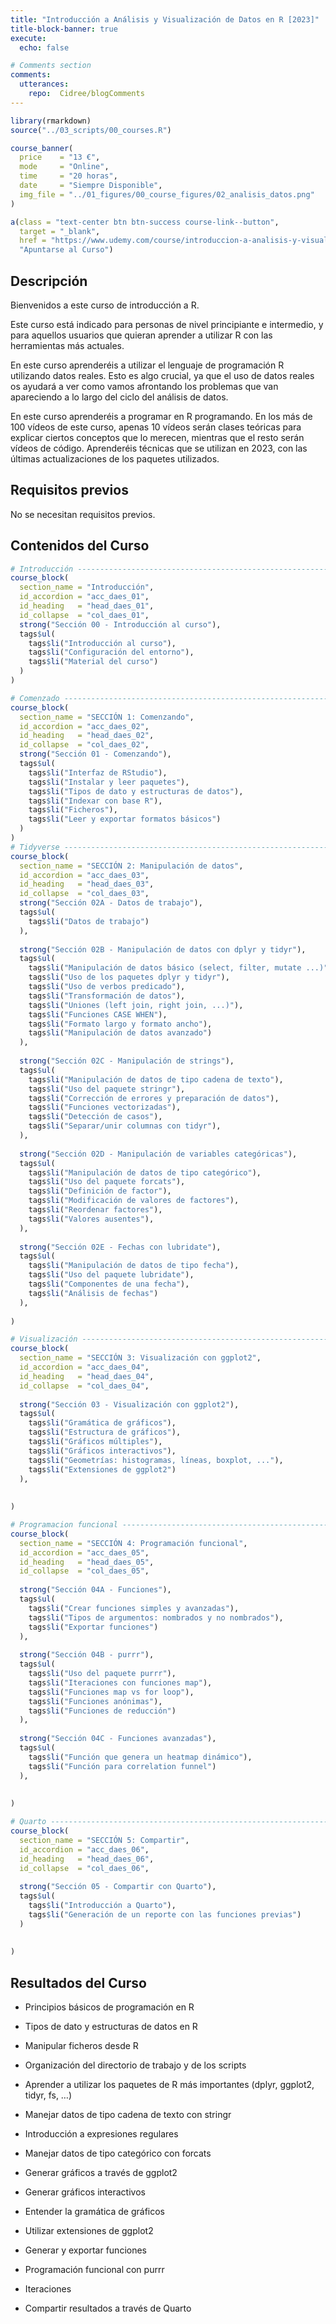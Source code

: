 ```yaml
---
title: "Introducción a Análisis y Visualización de Datos en R [2023]"
title-block-banner: true
execute: 
  echo: false

# Comments section
comments: 
  utterances: 
    repo:  Cidree/blogComments
---
```


```r
library(rmarkdown)
source("../03_scripts/00_courses.R")
```

::: course-banner
```r
course_banner(
  price    = "13 €",
  mode     = "Online",
  time     = "20 horas",
  date     = "Siempre Disponible",
  img_file = "../01_figures/00_course_figures/02_analisis_datos.png"
)
```
:::

::: course-link
```r
a(class = "text-center btn btn-success course-link--button",
  target = "_blank",
  href = "https://www.udemy.com/course/introduccion-a-analisis-y-visualizacion-de-datos-en-r-2023/?couponCode=4289F48A3989897D1318",
  "Apuntarse al Curso")
```
:::

::: course-description
::: course-description--title
## Descripción
:::

::: course-description--text
Bienvenidos a este curso de introducción a R.

Este curso está indicado para personas de nivel principiante e intermedio, y para aquellos usuarios que quieran aprender a utilizar R con las herramientas más actuales.

En este curso aprenderéis a utilizar el lenguaje de programación R utilizando datos reales. Esto es algo crucial, ya que el uso de datos reales os ayudará a ver como vamos afrontando los problemas que van apareciendo a lo largo del ciclo del análisis de datos.

En este curso aprenderéis a programar en R programando. En los más de 100 vídeos de este curso, apenas 10 vídeos serán clases teóricas para explicar ciertos conceptos que lo merecen, mientras que el resto serán vídeos de código. Aprenderéis técnicas que se utilizan en 2023, con las últimas actualizaciones de los paquetes utilizados.
:::
:::

::: course-description
::: course-description--title
## Requisitos previos
:::

::: course-description--text
No se necesitan requisitos previos.
:::
:::

::: {.course-curriculum .column-screen}
::: course-description--title
## Contenidos del Curso
:::

```r
# Introducción --------------------------------------------------------------------
course_block(
  section_name = "Introducción",
  id_accordion = "acc_daes_01",
  id_heading   = "head_daes_01",
  id_collapse  = "col_daes_01",
  strong("Sección 00 - Introducción al curso"),
  tags$ul(
    tags$li("Introducción al curso"),
    tags$li("Configuración del entorno"),
    tags$li("Material del curso")
  )
)

# Comenzado ----------------------------------------------------------------------
course_block(
  section_name = "SECCIÓN 1: Comenzando",
  id_accordion = "acc_daes_02",
  id_heading   = "head_daes_02",
  id_collapse  = "col_daes_02",
  strong("Sección 01 - Comenzando"),
  tags$ul(
    tags$li("Interfaz de RStudio"),
    tags$li("Instalar y leer paquetes"),
    tags$li("Tipos de dato y estructuras de datos"),
    tags$li("Indexar con base R"),
    tags$li("Ficheros"),
    tags$li("Leer y exportar formatos básicos")
  )
)
# Tidyverse --------------------------------------------------------------------
course_block(
  section_name = "SECCIÓN 2: Manipulación de datos",
  id_accordion = "acc_daes_03",
  id_heading   = "head_daes_03",
  id_collapse  = "col_daes_03",
  strong("Sección 02A - Datos de trabajo"),
  tags$ul(
    tags$li("Datos de trabajo")
  ),
  
  strong("Sección 02B - Manipulación de datos con dplyr y tidyr"),
  tags$ul(
    tags$li("Manipulación de datos básico (select, filter, mutate ...)"),
    tags$li("Uso de los paquetes dplyr y tidyr"),
    tags$li("Uso de verbos predicado"),
    tags$li("Transformación de datos"),
    tags$li("Uniones (left join, right join, ...)"),
    tags$li("Funciones CASE WHEN"),
    tags$li("Formato largo y formato ancho"),
    tags$li("Manipulación de datos avanzado")
  ),
  
  strong("Sección 02C - Manipulación de strings"),
  tags$ul(
    tags$li("Manipulación de datos de tipo cadena de texto"),
    tags$li("Uso del paquete stringr"),
    tags$li("Corrección de errores y preparación de datos"),
    tags$li("Funciones vectorizadas"),
    tags$li("Detección de casos"),
    tags$li("Separar/unir columnas con tidyr"),
  ),
  
  strong("Sección 02D - Manipulación de variables categóricas"),
  tags$ul(
    tags$li("Manipulación de datos de tipo categórico"),
    tags$li("Uso del paquete forcats"),
    tags$li("Definición de factor"),
    tags$li("Modificación de valores de factores"),
    tags$li("Reordenar factores"),
    tags$li("Valores ausentes"),
  ),
  
  strong("Sección 02E - Fechas con lubridate"),
  tags$ul(
    tags$li("Manipulación de datos de tipo fecha"),
    tags$li("Uso del paquete lubridate"),
    tags$li("Componentes de una fecha"),
    tags$li("Análisis de fechas")
  ),
  
)

# Visualización --------------------------------------------------------------------
course_block(
  section_name = "SECCIÓN 3: Visualización con ggplot2",
  id_accordion = "acc_daes_04",
  id_heading   = "head_daes_04",
  id_collapse  = "col_daes_04",
  
  strong("Sección 03 - Visualización con ggplot2"),
  tags$ul(
    tags$li("Gramática de gráficos"),
    tags$li("Estructura de gráficos"),
    tags$li("Gráficos múltiples"),
    tags$li("Gráficos interactivos"),
    tags$li("Geometrías: histogramas, líneas, boxplot, ..."),
    tags$li("Extensiones de ggplot2")
  ),
  
  
)

# Programacion funcional ----------------------------------------------------------------
course_block(
  section_name = "SECCIÓN 4: Programación funcional",
  id_accordion = "acc_daes_05",
  id_heading   = "head_daes_05",
  id_collapse  = "col_daes_05",
  
  strong("Sección 04A - Funciones"),
  tags$ul(
    tags$li("Crear funciones simples y avanzadas"),
    tags$li("Tipos de argumentos: nombrados y no nombrados"),
    tags$li("Exportar funciones")
  ),
  
  strong("Sección 04B - purrr"),
  tags$ul(
    tags$li("Uso del paquete purrr"),
    tags$li("Iteraciones con funciones map"),
    tags$li("Funciones map vs for loop"),
    tags$li("Funciones anónimas"),
    tags$li("Funciones de reducción")
  ),
  
  strong("Sección 04C - Funciones avanzadas"),
  tags$ul(
    tags$li("Función que genera un heatmap dinámico"),
    tags$li("Función para correlation funnel")
  ),
  
  
)

# Quarto --------------------------------------------------------------------
course_block(
  section_name = "SECCIÓN 5: Compartir",
  id_accordion = "acc_daes_06",
  id_heading   = "head_daes_06",
  id_collapse  = "col_daes_06",
  
  strong("Sección 05 - Compartir con Quarto"),
  tags$ul(
    tags$li("Introducción a Quarto"),
    tags$li("Generación de un reporte con las funciones previas")
  )
  
  
)
```
:::

::: course-description
::: course-description--title
## Resultados del Curso
:::

::: course-description--text
-   Principios básicos de programación en R

-   Tipos de dato y estructuras de datos en R

-   Manipular ficheros desde R

-   Organización del directorio de trabajo y de los scripts

-   Aprender a utilizar los paquetes de R más importantes (dplyr, ggplot2, tidyr, fs, ...)

-   Manejar datos de tipo cadena de texto con stringr

-   Introducción a expresiones regulares

-   Manejar datos de tipo categórico con forcats

-   Generar gráficos a través de ggplot2

-   Generar gráficos interactivos

-   Entender la gramática de gráficos

-   Utilizar extensiones de ggplot2

-   Generar y exportar funciones

-   Programación funcional con purrr

-   Iteraciones

-   Compartir resultados a través de Quarto
:::
:::
